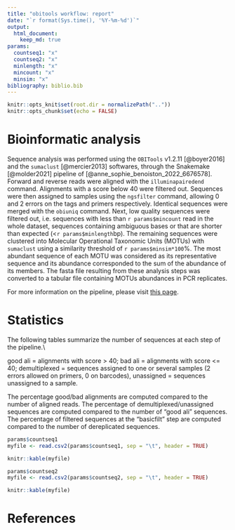```yaml
---
title: "obitools workflow: report"
date: "`r format(Sys.time(), '%Y-%m-%d')`"
output:
  html_document:
    keep_md: true
params:
  countseq1: "x"
  countseq2: "x"
  minlength: "x"
  mincount: "x"
  minsim: "x"
bibliography: biblio.bib
---
```


```r
knitr::opts_knit$set(root.dir = normalizePath(".."))
knitr::opts_chunk$set(echo = FALSE)
```

# Bioinformatic analysis

Sequence analysis was performed using the `OBITools` v1.2.11 [@boyer2016] and the `sumaclust` [@mercier2013] softwares, through the Snakemake [@molder2021] pipeline of [@anne_sophie_benoiston_2022_6676578]. Forward and reverse reads were aligned with the `illuminapairedend` command. Alignments with a score below 40 were filtered out. Sequences were then assigned to samples using the `ngsfilter` command, allowing 0 and 2 errors on the tags and primers respectively. Identical sequences were merged with the `obiuniq` command. Next, low quality sequences were filtered out, i.e. sequences with less than `r params$mincount` read in the whole dataset, sequences containing ambiguous bases or that are shorter than expected (<`r params$minlength`bp). The remaining sequences were clustered into Molecular Operational Taxonomic Units (MOTUs) with `sumaclust` using a similarity threshold of `r params$minsim*100`%. The most abundant sequence of each MOTU was considered as its representative sequence and its abundance corresponded to the sum of the abundance of its members. The fasta file resulting from these analysis steps was converted to a tabular file containing MOTUs abundances in PCR replicates.

For more information on the pipeline, please visit [this page](https://github.com/AnneSoBen/obitools_workflow).

# Statistics

The following tables summarize the number of sequences at each step of the pipeline.\\

good ali = alignments with score > 40; bad ali = alignments with score <= 40; demultiplexed = sequences assigned to one or several samples (2 errors allowed on primers, 0 on barcodes), unassigned = sequences unassigned to a sample.

The percentage good/bad alignments are computed compared to the number of aligned reads. The percentage of demultiplexed/unassigned sequences are computed compared to the number of "good ali" sequences. The percentage of filtered sequences at the "basicfilt" step are computed compared to the number of dereplicated sequences.

```r
params$countseq1
myfile <- read.csv2(params$countseq1, sep = "\t", header = TRUE)

knitr::kable(myfile)

params$countseq2
myfile <- read.csv2(params$countseq2, sep = "\t", header = TRUE)

knitr::kable(myfile)
```

# References